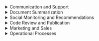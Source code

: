 <details>
<summary>Communication and Support</summary>

<details>
<summary>Email Classifier</summary>

```mermaid
flowchart LR
    A["Email Received"] --> B["Email Classifier"]
    B -->|Not Spam| C["Validator: Can LLM answer?"]
    B -->|Spam| D["Move to Trash"]
    C -->|Complex Answer| E["Human's assistance"]
    C -->|Simple Answer| F["Answer Generation"]
    F --> G["Send Email"]
    E --> G
```

<details>
<summary>Example Input Requests</summary>

```text
Email 1:
From: client@example.com
Subject: Payment Issue
Message: "Hello, I paid for the order a few days ago, but the status has not changed. Please help."

Email 2:
From: user2@example.com
Subject: Question about the product
Message: "Good afternoon, please tell me about the features of your application."
```
</details>

<details>
<summary>System Prompt: Email Classifier</summary>

```text
You are a model that classifies incoming emails as 'spam' or 'not_spam'.
You receive the header and body of the email as input.
Output is a single word: 'spam' or 'not_spam'.
```
</details>

<details>
<summary>System Prompt: Validator (Can LLM answer?)</summary>

```text
You are a model that checks whether an LLM can autonomously answer a request.
You receive the body of the email.
If the answer is simple, output 'simple_answer', otherwise 'complex_answer'.
```
</details>

<details>
<summary>System Prompt: Answer Generation</summary>

```text
You are a support assistant. Compose a polite and concise answer to the client based on the text of the email:
\"\"\"{email_body}\"\"\"
```
</details>

</details>

<details>
<summary>Support Request Triage</summary>

```mermaid
flowchart LR
    Request[Client Message] --> Intent[Intent Classification]
    Intent -->|FAQ| FAQSearch[Search in FAQ DB]
    Intent -->|Tech Support| Human[To Operator]
    FAQSearch --> Answer[LLM: Answer Generation]
    Answer --> Send[Send Answer to Client]
    Human --> Send
```

<details>
<summary>Example Input Requests</summary>

```text
Request 1: "How do I reset my account password?"
Request 2: "I have an error when paying for a subscription, order number #12345."
```
</details>

<details>
<summary>System Prompt: Intent Classification</summary>

```text
You are a model that determines the intent based on the client's message: 'FAQ' or 'technical_support'.
Output is 'FAQ' or 'technical_support'.
```
</details>

<details>
<summary>System Prompt: LLM FAQ Answer Generation</summary>

```text
You are an assistant generating an answer based on the found FAQ.
Input: client request and FAQ content:
\"\"\"Question: {faq_question}
Answer: {faq_answer}\"\"\"
Output is a complete answer to the client.
```
</details>

</details>

</details>
<details>
<summary>Document Summarization</summary>

<details>
<summary>Document Summarization Pipeline</summary>

```mermaid
flowchart LR
    Doc[Uploaded Document] --> Split[Split into Parts]
    Split --> PartSummary[LLM: Summarization of Parts]
    PartSummary --> Merge[Aggregation of Results]
    Merge --> Final[ReturnFinalAnswer]
```

<details>
<summary>Example Input Documents</summary>

```text
Document 1: Article about JavaScript (≈ 5,000 tokens)
Document 2: Quarterly Sales Report (≈ 8,000 tokens)
```

</details>

<details>
<summary>System Prompt: LLM — Summarization of Parts</summary>

```text
You are a model for summarizing text fragments.
Your task is to form a short and informative summary (≤ 500 tokens) based on the input fragment (≤ 6000 tokens).
Input: text fragment of the document.
Output: summary of the fragment.
```

</details>

</details>

<details>
<summary>Summarization of Infinite Text</summary>

Suppose you can only use an LLM that can maximally accommodate 8000 tokens in its Attention layers. The maximum LLM can generate up to 2000 tokens. (Total: 6000 tokens input, 2000 output)

```mermaid
flowchart LR
    Doc[Original document about 400,000 tokens] --> Split[Split into 6000 tokens]
    Split --> Summarize[LLM: summarizes each part to 2000 tokens]
    Summarize --> Merge[Combining intermediate summaries]
    Merge --> Decision{Summary length > 2000 tokens?}
    Decision -->|Yes| Split
    Decision -->|No| Final[Final summary ≤ 2000 tokens]
```

For example, for a text of 18 megatokens, the algorithm will run in 2 summarization cycles:
    1. 1 cycle: 18,000 tokens -> 6,000 tokens
        1.1. 18,000 tokens -> 3 chunks of 6,000 tokens
        1.2. 3 chunks of 6,000 tokens -> 3 summaries of 2,000 tokens
        1.3. 3 summaries of 2,000 tokens -> concatenation into 1 summary of 6,000 tokens
    2. 2 cycle: 6,000 tokens -> 2,000 tokens
        2.1. 6,000 tokens -> 1 chunk of 6,000 tokens
        2.2. 1 chunk of 6,000 tokens -> 1 summary of 2,000 tokens
        2.3. 1 summary of 2,000 tokens -> final summary

<details>
<summary>Example Input Document</summary>

```text
Document: Technical product specification (≈ 400,000 tokens)
```

</details>

<details>
<summary>System Prompt: LLM — Summarizes each part to 2000 tokens</summary>

```text
Summarize the text in 2000 tokens.
```

</details>

</details>

<details>
<summary>Analysis and Processing of Large Text with Manager Logic</summary>

```mermaid
flowchart LR
    U[Processing logic from user] --> Process
    Doc[Large text] --> Split[Split into chunks]
    Split --> Process[LLM: processing each chunk]
    Process --> Merge[Aggregation of results]
    Merge --> Final[ReturnFinalAnswer]
```

<details>
<summary>Example Input Data</summary>

```text
Processing logic: "Find all mentions of the words 'error' and 'exception', count their frequency."
Text: Application logs (≈ 100,000 tokens)
```

</details>

<details>
<summary>System Prompt: LLM — Processing a text chunk</summary>

```text
You are an analytical model. Your task is to form a partial report based on the user's specified logic and the input text chunk.
Input:
- Processing logic: {logic}
- Chunk text: {text}
Output:
- Partial report.
```

</details>

</details>

</details>

<details>
<summary>Social Monitoring and Recommendations</summary>

<details>
<summary>Social Media Monitoring</summary>

```mermaid
flowchart LR
    Fetch[Collect Posts] --> Sentiment[LLM: Sentiment Analysis]
    Sentiment -->|Negative| Alert[Notify Team]
    Sentiment -->|Neutral/Positive| Schedule[Publication Plan]
    Schedule --> Publish[Post Publication]
```

<details>
<summary>Example Input Requests</summary>

```text
Request 1: "Collect the last 100 tweets with the hashtag #ourProduct"
Request 2: "Get posts from Instagram for the last 24 hours mentioning the brand"
```
</details>

<details>
<summary>Example System Prompt for the "Sentiment Analysis" Step</summary>

```text
You are a social media sentiment analysis model. Your task is to classify each post as "Negative", "Neutral" or "Positive".
Input data:
- Post text: {text}
Output data:
- Sentiment: {Negative|Neutral|Positive}
- Brief justification of the classification.
```
</details>

</details>

<details>
<summary>Recommendation System</summary>

```mermaid
flowchart LR
    Profile[User Profile] --> Embed[Embedding Generation]
    Embed --> Retrieve[Search for Similar Products]
    Retrieve --> Recommend[LLM: Recommendation Generation]
    Recommend --> Display[Display Recommendations]
```

<details>
<summary>Example Input Data</summary>

```text
User profile:
- ID: 12345
- View history: ["Phone", "Headphones", "Cases"]
- Age: 29
- Interests: technology, music
```

</details>

<details>
<summary>Example System Prompt for the "Recommendation Generation" Step</summary>

```text
You are an LLM-based recommendation system. Your task is to generate five relevant recommendations based on user embeddings and a list of similar products.
Input data:
- User embeddings: {vector}
- List of similar products: [{id, name, embedding}, ...]
Output data:
- JSON array with recommendations:
[
  {id: ..., name: ..., reason: ...},
  ...
]
```

</details>

</details>

</details>


<details>
<summary>Code Review and Publication</summary>

  <details>
  <summary>Automated Code Review</summary>

  ```mermaid
  flowchart LR
      PR[Pull Request] --> Lint[Automated Tests]
      Lint -->|Errors| Report[Report Generation]
      Lint -->|OK| Comments[LLM: Comment Generation]
      Comments --> Post[Add Comments to PR]
  ```

  <details>
  <summary>Example Input Requests</summary>

  ```text
  Request 1: Pull Request with changes to the app.js file:
  ```diff
  - function add(a, b) { return a + b; }
  + function add(a, b) { return Number(a) + Number(b); }
  ```
  Request 2: Pull Request deleting unused variables in utils.js:
  ```diff
  - const unused = 42;
  + // deleted
  ```
  ```
  </details>

  <details>
  <summary>System Prompt: LLM — Comment Generation</summary>

  ```text
  You are an assistant for automated code review.
  Your task is to:
  - detect syntax or logic errors,
  - note style guide violations,
  - suggest code improvement recommendations,
  based on the Pull Request diff.
  Input data:
  - diff Pull Request: {diff}
  Output format (structured output):
  [
    {file: "app.js", line: 1, comment: "It is recommended to explicitly cast parameters to Number for safe string addition."},
    {file: "utils.js", line: 3, comment: "The 'unused' variable is not used - it should be deleted."}
  ]
  ```
  </details>

  </details>

  <details>
  <summary>Blog Publication</summary>

  ```mermaid
  flowchart LR
      Draft[Article Draft] --> SpellCheck[LLM: Spell Check]
      SpellCheck --> StyleEdit[LLM: Style Improvement]
      StyleEdit --> Publish[Publication on Social Networks]
  ```

  <details>
  <summary>Example Input Requests</summary>

  ```text
  Article draft:
  "OpenAI introduced a new GPT-4 model. It offers improved text generation, code support, and data analytics capabilities. Some sections of the text can be made smoother and more expressive..."
  ```
  </details>

  <details>
  <summary>System Prompt: LLM — Spell Check</summary>

  ```text
  You are a model for spell checking texts.
  Your task is to find and correct typos and typographical errors.
  Input:
  - draft text: {draft_text}
  Output:
  - corrected text without errors.
  ```
  </details>

  <details>
  <summary>System Prompt: LLM — Style Improvement</summary>

  ```text
  You are a model for stylistic editing of texts.
  Your task is to make the text smoother, clearer and more attractive while preserving the original meaning.
  Input:
  - text after spell checking: {corrected_text}
  Output - edited text.
  ```
  </details>

  </details>

</details>

<details>
<summary>Marketing and Sales</summary>

  <details>
  <summary>Marketing Campaign Personalization</summary>

  ```mermaid
  flowchart LR
      CRM[Customer Data] --> Segment[LLM: Audience Segmentation]
      Segment --> Message[LLM: Message Generation]
      Message --> Launch[Launch E-mail Campaign]
  ```

  <details>
  <summary>Example Input Requests</summary>

  ```text
  CRM data 1: {id: 101, name: "Anna", age: 28, last_purchases: ["sneakers","t-shirt"], interests: ["sports","travel"]}
  CRM data 2: {id: 102, name: "Boris", age: 35, last_purchases: ["smart watch"], interests: ["technology","fitness"]}
  ```
  </details>

  <details>
  <summary>System Prompts</summary>

    <details>
    <summary>LLM: Audience Segmentation</summary>

    ```text
    You are a model that segments customers into categories (age, interests, purchase history) based on a list of CRM data.
    Input: list of clients [{id, name, age, last_purchases, interests}, ...]
    Output - JSON array of segments:
    [
      {segment_id: 1, criteria: "athletes 25-35", clients: [101, ...]},
      ...
    ]
    ```
    </details>

    <details>
    <summary>LLM: Message Generation</summary>

    ```text
    You are a copywriter assistant creating personalized e-mails for each segment.
    Input: segment {segment_id, criteria, clients} and message template.
    Output - JSON array of messages:
    [
      {segment_id: 1, subject: "Special offer for athletes", body: "..."},
      ...
    ]
    ```
    </details>

  </details>

  </details>

  <details>
  <summary>Lead Qualification and Upsale (Sales)</summary>

  ```mermaid
  flowchart LR
      Lead[New Lead] --> Qualify[LLM: Qualification]
      Qualify -->|Ready to Sell| Propose[LLM: Commercial Offer]
      Propose --> Send[Send Offer]
      Send --> Follow[LLM: Response Analysis]
      Follow -->|Positive| Upsell[LLM: Upsale Generation]
      Upsell --> SendUpsell[Send Additional Offer]
  ```

  <details>
  <summary>Example Input Requests</summary>

  ```text
  Lead 1: {id: "LID123", company: "Acme Corp", budget: 50000, need: "CRM system"}
  Lead 2: {id: "LID124", company: "Beta LLC", budget: 150000, need: "sales analytics"}
  ```
  </details>

  <details>
  <summary>System Prompts</summary>

    <details>
    <summary>LLM: Qualification</summary>

    ```text
    You are a model that assesses leads for readiness to buy.
    Input: lead {id, company, budget, need}
    Output - {lead_id, status: "ready"/"not ready", score: number}
    ```
    </details>

    <details>
    <summary>LLM: Commercial Offer</summary>

    ```text
    You are a sales assistant generating commercial offers.
    Input: lead {lead_id, company, need, budget} and CP template.
    Output - {lead_id, proposal: "text of commercial offer"}
    ```
    </details>

    <details>
    <summary>LLM: Response Analysis</summary>

    ```text
    You are a model for analyzing customer feedback.
    Input: correspondence {lead_id, messages: [...]}
    Output - {lead_id, sentiment: "positive"/"negative"/"neutral"}
    ```
    </details>

    <details>
    <summary>LLM: Upsale Generation</summary>

    ```text
    You are an upsell assistant forming an additional offer.
    Input: lead {lead_id} and interaction history.
    Output - {lead_id, upsell_offer: "text of additional offer"}
    ```
    </details>

  </details>

  </details>

</details>

<details>
<summary>Operational Processes</summary>

<details>
<summary>Automatic Replenishment of Goods</summary>

```mermaid
flowchart LR
    SalesData[Sales Data] --> Forecast[LLM: Demand Forecast]
    Forecast --> OrderGen[LLM: Order Generation]
    OrderGen --> SendOrder[Send Order to Supplier]
```

<details>
<summary>Example Input Data</summary>

```json
{
  "sales_data": [
    {"product_id": "A1", "date": "2024-06-01", "quantity": 120},
    {"product_id": "B2", "date": "2024-06-01", "quantity": 75}
  ],
  "safety_stock": 50
}
```

</details>

<details>
<summary>System Prompts</summary>

<details>
<summary>LLM: Demand Forecast</summary>

```text
You are a demand forecasting model.
Input: array of sales records with fields {product_id, date, quantity}.
Task: based on historical data, predict demand for each product for the next period.
Output: array of objects [{product_id, forecast_quantity}, ...].
```

</details>

<details>
<summary>LLM: Order Generation</summary>

```text
You are an assistant for generating orders to a supplier.
Input: demand forecast [{product_id, forecast_quantity}, ...] and safety stock parameter.
Task: calculate the order quantity to cover the forecast demand plus the reserve.
Output: array of objects [{product_id, order_quantity}, ...].
```

</details>

</details>

</details>

<details>
<summary>Document Compliance Check</summary>

```mermaid
flowchart LR
    DocReview[Document for Review] --> Extract[LLM: Key Point Extraction]
    Extract --> ComplianceCheck[LLM: Rule Compliance Assessment]
    ComplianceCheck --> ReportGen[Report Generation]
    ReportGen --> Approval[Approval by Responsible Person]
```

<details>
<summary>Example Input Data</summary>

```text
Document type: lease agreement
Document text:
"This agreement is concluded between the Landlord and the Tenant...
Article 1. Subject of the agreement...
Article 2. Term of validity..."
```

</details>

<details>
<summary>System Prompts</summary>

<details>
<summary>LLM: Key Point Extraction</summary>

```text
You are a model for extracting key points from legal text.
Input: full text of the document.
Task: highlight article numbers and their brief content.
Output: array of objects [{article: number, summary: text}, ...].
```

</details>

<details>
<summary>LLM: Rule Compliance Assessment</summary>

```text
You are a model for checking document compliance with specified regulations.
Input: array of key points and list of rules.
Task: for each item, determine whether it complies with the rules.
Output: [{article, compliance: "complies"/"does not comply", comments}, ...].
```

</details>

<details>
<summary>LLM: Report Generation</summary>

```text
You are a report preparation assistant.
Input: compliance assessment results.
Task: generate a structured report in markdown with sections "Compliant Items" and "Violations".
Output: markdown text of the report.
```

</details>

</details>

</details>

</details>
